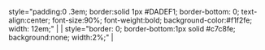 style="padding:0 .3em; border:solid 1px #DADEF1; border-bottom: 0; text-align:center; font-size:90%; font-weight:bold; background-color:#f1f2fe; width: 12em;" | '''{{{1}}}'''
| style="border: 0; border-bottom:1px solid #c7c8fe; background:none; width:2%;" | &nbsp;